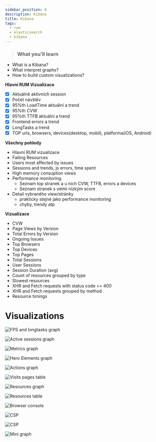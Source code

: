 ```yaml
---
sidebar_position: 6
description: Kibana
title: Kibana
tags:
  - rum
  - elasticsearch
  - kibana
---
```


> ### What you’ll learn
- What is a Kibana?
- What interpret graphs?
- How to build custom visualizations?

**Hlavní RUM Vizualizace**
- [x] Aktuálně aktivních session
- [x] Počet návštěv
- [x] 95%th LoadTime aktuální a trend
- [x] 95%th CVW
- [x] 95%th TTFB aktuální a trend
- [x] Frontend errors a trend
- [x] LongTasks a trend
- [x] TOP urls, browsers, devices(desktop, mobil), platforma(iOS, Android)

**Všechny pohledy**
- Hlavní RUM vizualizace
- Failing Resources
- Users most affected by issues
- Sessions and trends, js errors, time spent 
- High memory consuption views
- Performance monitoring
	- Seznam top stranek a u nich CVW, TTFB, errors a devices
	- Seznam stranek s velmi nízkým score
- Detail vybraného view/stránky
	- prakticky stejné jako performance monitoring
	- chyby, trendy atp

**Vizualizace**
- CVW
- Page Views by Version
- Total Errors by Version
- Ongoing Issues
- Top Browsers
- Top Devices
- Top Pages
- Total Sessions
- User Sessions
- Session Duration (avg)
- Count of resources grouped by type
- Slowest resources
- XHR and Fetch requests with status code >= 400
- XHR and Fetch requests grouped by method
- Resource timings


# Visualizations


![FPS and longtasks graph](./assets/kibana-fps-longtasks.png)


![Active sessions graph](./assets/kibana-active-sessions.png)


![Metrics graph](./assets/kibana-metrics.png)


![Hero Elements graph](./assets/kibana-hero-elements.png)


![Actions graph](./assets/kibana-actions.png)


![Visits pages table](./assets/kiabana-visits-pages.png)


![Resources graph](./assets/kiabana-visits-pages.png)


![Resources table](./assets/kibana-resources-table.png)


![Browser console](./assets/kibana-browser-console.png)


![CSP](./assets/kibana-csp-graph.png)


![CSP](./assets/kibana-csp-table.png)


![Mini graph](./assets/kibana-mini-graphs.png)



<FeedbackFooter />